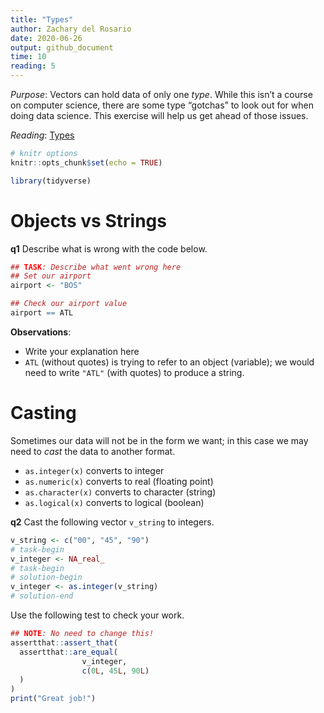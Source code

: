 ```yaml
---
title: "Types"
author: Zachary del Rosario
date: 2020-06-26
output: github_document
time: 10
reading: 5
---
```


*Purpose*: Vectors can hold data of only one *type*. While this isn't a course on computer science, there are some type "gotchas" to look out for when doing data science. This exercise will help us get ahead of those issues.

*Reading*: [Types](https://rstudio.cloud/learn/primers/1.2)

```r
# knitr options
knitr::opts_chunk$set(echo = TRUE)
```

```r
library(tidyverse)

```

# Objects vs Strings
<!-- -------------------------------------------------- -->

__q1__ Describe what is wrong with the code below.

```r
## TASK: Describe what went wrong here
## Set our airport
airport <- "BOS"

## Check our airport value
airport == ATL
```

**Observations**:

<!-- task-begin -->
- Write your explanation here
<!-- task-end -->
<!-- solution-begin -->
- `ATL` (without quotes) is trying to refer to an object (variable); we would need to write `"ATL"` (with quotes) to produce a string.
<!-- solution-end -->

# Casting
<!-- -------------------------------------------------- -->

Sometimes our data will not be in the form we want; in this case we may need to *cast* the data to another format.

- `as.integer(x)` converts to integer
- `as.numeric(x)` converts to real (floating point)
- `as.character(x)` converts to character (string)
- `as.logical(x)` converts to logical (boolean)

__q2__ Cast the following vector `v_string` to integers.

```r
v_string <- c("00", "45", "90")
# task-begin
v_integer <- NA_real_
# task-begin
# solution-begin
v_integer <- as.integer(v_string)
# solution-end
```

Use the following test to check your work.

```r
## NOTE: No need to change this!
assertthat::assert_that(
  assertthat::are_equal(
                v_integer,
                c(0L, 45L, 90L)
  )
)
print("Great job!")
```

<!-- include-exit-ticket -->
